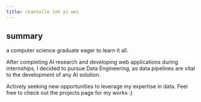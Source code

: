 ```yaml
---
title: chantelle loh yi wei
---
```


## summary

a computer science graduate eager to learn it all. 

After completing AI research and developing web applications during internships, I decided to pursue Data Engineering, as data pipelines are vital to the development of any AI solution. 

Actively seeking new opportunities to leverage my expertise in data. Feel free to check out the projects page for my works :)
